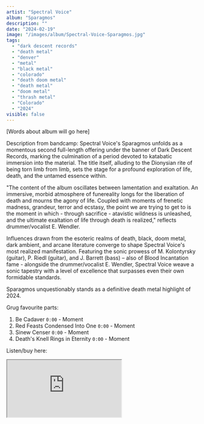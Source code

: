 ```yaml
---
artist: "Spectral Voice"
album: "Sparagmos"
description: ""
date: "2024-02-19"
image: "/images/album/Spectral-Voice-Sparagmos.jpg"
tags:
  - "dark descent records"
  - "death metal"
  - "denver"
  - "metal"
  - "black metal"
  - "colorado"
  - "death doom metal"
  - "death metal"
  - "doom metal"
  - "thrash metal"
  - "Colorado"
  - "2024"
visible: false
---
```


[Words about album will go here]

Description from bandcamp: Spectral Voice's Sparagmos unfolds as a momentous second full-length offering under the banner of Dark Descent Records, marking the culmination of a period devoted to katabatic immersion into the material. The title itself, alluding to the Dionysian rite of being torn limb from limb, sets the stage for a profound exploration of life, death, and the untamed essence within.

"The content of the album oscillates between lamentation and exaltation. An immersive, morbid atmosphere of funereality longs for the liberation of death and mourns the agony of life. Coupled with moments of frenetic madness, grandeur, terror and ecstasy, the point we are trying to get to is the moment in which - through sacrifice - atavistic wildness is unleashed, and the ultimate exaltation of life through death is realized," reflects drummer/vocalist E. Wendler.

Influences drawn from the esoteric realms of death, black, doom metal, dark ambient, and arcane literature converge to shape Spectral Voice's most realized manifestation. Featuring the sonic prowess of M. Kolontyrsky (guitar), P. Riedl (guitar), and J. Barrett (bass) – also of Blood Incantation fame - alongside the drummer/vocalist E. Wendler, Spectral Voice weave a sonic tapestry with a level of excellence that surpasses even their own formidable standards.

Sparagmos unquestionably stands as a definitive death metal highlight of 2024.

Grug favourite parts:

1. Be Cadaver `0:00` - Moment
2. Red Feasts Condensed Into One `0:00` - Moment
3. Sinew Censer `0:00` - Moment
4. Death's Knell Rings in Eternity `0:00` - Moment

Listen/buy here:

<iframe
  style={{ border: "0", width: "350px", height: "800px" }}
  src="https://bandcamp.com/EmbeddedPlayer/album=109050306/size=large/bgcol=333333/linkcol=ffffff/transparent=true/"
  seamless>
  <a href="https://darkdescentrecords.bandcamp.com/album/sparagmos">
    Sparagmos by Spectral Voice
  </a>
</iframe>

